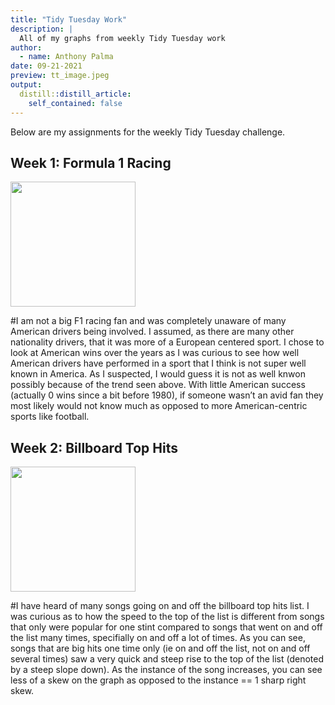 ```yaml
---
title: "Tidy Tuesday Work"
description: |
  All of my graphs from weekly Tidy Tuesday work
author:
  - name: Anthony Palma
date: 09-21-2021
preview: tt_image.jpeg
output:
  distill::distill_article:
    self_contained: false
---
```


Below are my assignments for the weekly Tidy Tuesday challenge.  

## Week 1:  Formula 1 Racing

![](wk_1_image.png){width=200}

#I am not a big F1 racing fan and was completely unaware of many American drivers being involved. I assumed, as there are many other nationality drivers, that it was more of a European centered sport. I chose to look at American wins over the years as I was curious to see how well American drivers have performed in a sport that I think is not super well known in America. As I suspected, I would guess it is not as well knwon possibly because of the trend seen above. With little American success (actually 0 wins since a bit before 1980), if someone wasn’t an avid fan they most likely would not know much as opposed to more American-centric sports like football.

## Week 2: Billboard Top Hits

![](wk_2_image.png){width=200}

#I have heard of many songs going on and off the billboard top hits list.  I was curious as to how the speed to the top of the list is different from songs that only were popular for one stint compared to songs that went on and off the list many times, specifially on and off a lot of times.  As you can see, songs that are big hits one time only (ie on and off the list, not on and off several times) saw a very quick and steep rise to the top of the list (denoted by a steep slope down).  As the instance of the song increases, you can see less of a skew on the graph as opposed to the instance == 1 sharp right skew.  